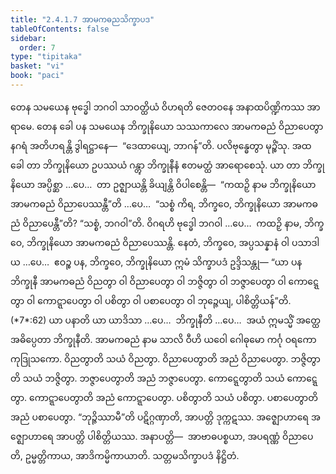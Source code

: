 ```yaml
---
title: "2.4.1.7 အာမကဓညသိက္ခာပဒ"
tableOfContents: false
sidebar:
  order: 7
type: "tipitaka"
basket: "vi"
book: "paci"
---
```



<DynamicBreadcrumb />

<Division number="820" book="paci" e="ch" v="2" p="346">

<Paragraph number="2623" book="paci">
တေန သမယေန ဗုဒ္ဓေါ ဘဂဝါ သာဝတ္ထိယံ ဝိဟရတိ ဇေတဝနေ အနာထပိဏ္ဍိကဿ အာရာမေ. တေန ခေါ ပန သမယေန ဘိက္ခုနိယော သဿကာလေ အာမကဓညံ ဝိညာပေတွာ နဂရံ အတိဟရန္တိ ဒွါရဋ္ဌာနေ—  “ဒေထာယျေ, ဘာဂန်”တိ. ပလိဗုန္ဓေတွာ မုဉ္စိံသု.
</Paragraph>

<Paragraph number="2624" book="paci">
အထ ခေါ တာ ဘိက္ခုနိယော ဥပဿယံ ဂန္တွာ ဘိက္ခုနီနံ ဧတမတ္ထံ အာရောစေသုံ. ယာ တာ ဘိက္ခုနိယော အပ္ပိစ္ဆာ …ပေ…  တာ ဥဇ္ဈာယန္တိ ခိယျန္တိ ဝိပါစေန္တိ—  “ကထဉှိ နာမ ဘိက္ခုနိယော အာမကဓညံ ဝိညာပေဿန္တီ”တိ …ပေ…  “သစ္စံ ကိရ, ဘိက္ခဝေ, ဘိက္ခုနိယော အာမကဓညံ ဝိညာပေန္တီ”တိ? “သစ္စံ, ဘဂဝါ”တိ. ဝိဂရဟိ ဗုဒ္ဓေါ ဘဂဝါ …ပေ…  ကထဉှိ နာမ, ဘိက္ခဝေ, ဘိက္ခုနိယော အာမကဓညံ ဝိညာပေဿန္တိ. နေတံ, ဘိက္ခဝေ, အပ္ပသန္နာနံ ဝါ ပသာဒါယ …ပေ…  ဧဝဉ္စ ပန, ဘိက္ခဝေ, ဘိက္ခုနိယော ဣမံ သိက္ခာပဒံ ဥဒ္ဒိသန္တု—
</Paragraph>

</Division>
<Division number="821" book="paci" e="ch" v="2" p="346">

<Paragraph number="2625" book="paci">
<Emphasis>“ယာ ပန ဘိက္ခုနီ အာမကဓညံ ဝိညတွာ ဝါ ဝိညာပေတွာ ဝါ ဘဇ္ဇိတွာ ဝါ ဘဇ္ဇာပေတွာ ဝါ ကောဋ္ဋေတွာ ဝါ ကောဋ္ဋာပေတွာ ဝါ ပစိတွာ ဝါ ပစာပေတွာ ဝါ ဘုဉ္ဇေယျ, ပါစိတ္တိယန်”</Emphasis>တိ. (*7*:<Emphasis>62</Emphasis>)
</Paragraph>

</Division>
<Division number="822" book="paci" e="ch" v="2" p="346">

<Paragraph number="2626" book="paci">
<Emphasis>ယာ ပနာ</Emphasis>တိ ယာ ယာဒိသာ …ပေ…  <Emphasis>ဘိက္ခုနီ</Emphasis>တိ …ပေ…  အယံ ဣမသ္မိံ အတ္ထေ အဓိပ္ပေတာ ဘိက္ခုနီတိ.
</Paragraph>

<Paragraph number="2627" book="paci">
<Emphasis>အာမကဓညံ</Emphasis> နာမ သာလိ ဝီဟိ ယဝေါ ဂေါဓုမော ကင်္ဂု ဝရကော ကုဒြုသကော.
</Paragraph>

<Paragraph number="2628" book="paci">
<Emphasis>ဝိညတွာ</Emphasis>တိ သယံ ဝိညတွာ. <Emphasis>ဝိညာပေတွာ</Emphasis>တိ အညံ ဝိညာပေတွာ.
</Paragraph>

<Paragraph number="2629" book="paci">
<Emphasis>ဘဇ္ဇိတွာ</Emphasis>တိ သယံ ဘဇ္ဇိတွာ. <Emphasis>ဘဇ္ဇာပေတွာ</Emphasis>တိ အညံ ဘဇ္ဇာပေတွာ.
</Paragraph>

<Paragraph number="2630" book="paci">
<Emphasis>ကောဋ္ဋေတွာ</Emphasis>တိ သယံ ကောဋ္ဋေတွာ. <Emphasis>ကောဋ္ဋာပေတွာ</Emphasis>တိ အညံ ကောဋ္ဋာပေတွာ.
</Paragraph>

<Paragraph number="2631" book="paci">
<Emphasis>ပစိတွာ</Emphasis>တိ သယံ ပစိတွာ. <Emphasis>ပစာပေတွာ</Emphasis>တိ အညံ ပစာပေတွာ.
</Paragraph>

<Paragraph number="2632" book="paci">
“ဘုဉ္ဇိဿာမီ”တိ ပဋိဂ္ဂဏှာတိ, အာပတ္တိ ဒုက္ကဋဿ. အဇ္ဈောဟာရေ အဇ္ဈောဟာရေ အာပတ္တိ ပါစိတ္တိယဿ.
</Paragraph>

</Division>
<Division number="823" book="paci" e="ch" v="2" p="347">

<Paragraph number="2633" book="paci">
အနာပတ္တိ—  အာဗာဓပစ္စယာ, အပရဏ္ဏံ ဝိညာပေတိ, ဥမ္မတ္တိကာယ, အာဒိကမ္မိကာယာတိ.

</Paragraph>
</Division>

<Paragraph number="2634" type="center" book="paci">
သတ္တမသိက္ခာပဒံ နိဋ္ဌိတံ.
</Paragraph>